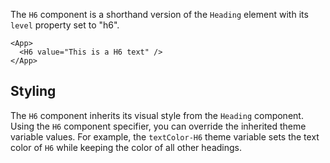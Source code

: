 The `H6` component is a shorthand version of the `Heading` element with its `level` property set to "h6".

```xmlui-pg copy display name="H6 example"
<App>
  <H6 value="This is a H6 text" />
</App>
```

## Styling

The `H6` component inherits its visual style from the `Heading` component.
Using the `H6` component specifier, you can override the inherited theme variable values.
For example, the `textColor-H6` theme variable sets the text color of `H6` while keeping the color of all other headings.
